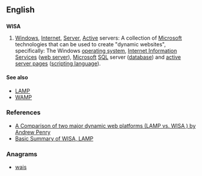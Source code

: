 ==English==
{{wikipedia}}

==={{acronym}}===
'''WISA'''

# {{context|Internet}} [[windows|Windows]], [[Internet]], [[server|Server]], [[active|Active]] servers: A collection of [[Microsoft]] technologies that can be used to create "dynamic websites", specifically: The Windows [[operating system]], [[Internet Information Services]] ([[web server]]), [[Microsoft]] [[SQL]] server ([[database]]) and [[active server pages]] ([[scripting language]]). 

====See also====
*[[LAMP]]
*[[WAMP]]

===References===
*[http://www.shawnolson.net/a/302/ A Comparison of two major dynamic web platforms (LAMP vs. WISA ) by Andrew Penry]
*[http://www.lyberty.com/encyc/articles/tech/WISA.html Basic Summary of WISA, LAMP]

===Anagrams===
* {{alphagram|aisw}} [[wais#English|wais]]